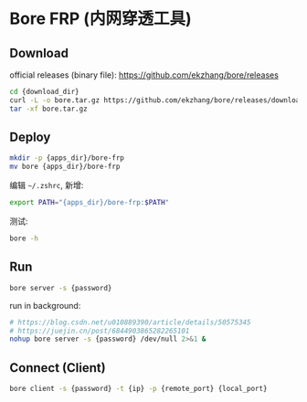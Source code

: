 # Bore FRP (内网穿透工具)

## Download

official releases (binary file): https://github.com/ekzhang/bore/releases

```sh
cd {download_dir}
curl -L -o bore.tar.gz https://github.com/ekzhang/bore/releases/download/v0.4.1/bore-v0.4.1-x86_64-unknown-linux-musl.tar.gz
tar -xf bore.tar.gz
```

## Deploy

```sh
mkdir -p {apps_dir}/bore-frp
mv bore {apps_dir}/bore-frp
```

编辑 `~/.zshrc`, 新增:

```sh
export PATH="{apps_dir}/bore-frp:$PATH"
```

测试:

```sh
bore -h
```

## Run

```sh
bore server -s {password}
```

run in background:

```sh
# https://blog.csdn.net/u010889390/article/details/50575345
# https://juejin.cn/post/6844903865282265101
nohup bore server -s {password} /dev/null 2>&1 &
```

## Connect (Client)

```sh
bore client -s {password} -t {ip} -p {remote_port} {local_port}
```
